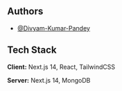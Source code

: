 
## Authors

- [@Divyam-Kumar-Pandey](https://github.com/Divyam-Kumar-Pandey)


## Tech Stack

**Client:** Next.js 14, React, TailwindCSS

**Server:** Next.js 14, MongoDB
 
